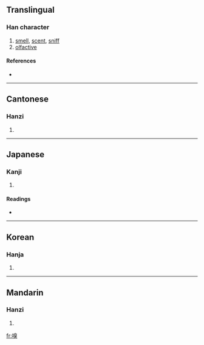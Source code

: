 ==Translingual==

===Han character===
{{Han char|rn=30|rad=口|as=10|sn=13|four=6603<sub>4</sub>|canj=口竹山大 (RHUK)}}

# [[smell]], [[scent]], [[sniff]]
# [[olfactive]]

====References====
* {{Han ref|kx=0201.360|dkj=04048|dj=0424.270|hdz=10668.120|uh=55C5|ud=21957|bh=B6E5|bd=46821}}

----

==Cantonese==

===Hanzi===
{{yue-hanzi|jyut=|y=chau3}}

# {{defn|Cantonese}}

----

==Japanese==

===Kanji===
{{ja-kanji|grade=|rs=口10}}

# {{defn|Japanese}}

====Readings====
* {{ja-readings|on=[[きゅう]] (kyū)|kun=[[かぐ]] (kagu)}}

----

==Korean==

===Hanja===
{{ko-hanja|hangeul=후|rv=hu|mr=hu}}

# {{defn|Korean}}

----

==Mandarin==

===Hanzi===
{{cmn-hanzi|pin=[[qiàng]] ([[qiang4]]), [[xiù]] ([[xiu4]])|wg=ch'iang<sup>4</sup>, hsiu<sup>4</sup>}}

# {{defn|Mandarin}}

[[fr:嗅]]